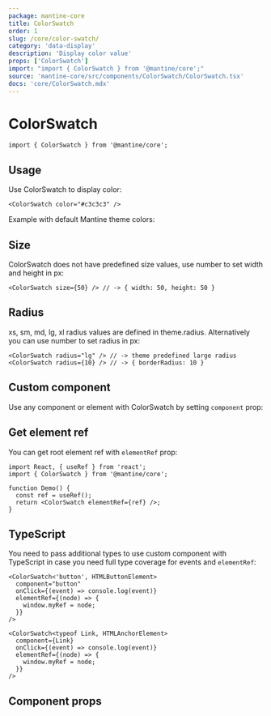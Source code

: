 ```yaml
---
package: mantine-core
title: ColorSwatch
order: 1
slug: /core/color-swatch/
category: 'data-display'
description: 'Display color value'
props: ['ColorSwatch']
import: "import { ColorSwatch } from '@mantine/core';"
source: 'mantine-core/src/components/ColorSwatch/ColorSwatch.tsx'
docs: 'core/ColorSwatch.mdx'
---
```



# ColorSwatch

<PageHeader
  source="mantine-core/src/components/ColorSwatch/ColorSwatch.tsx"
  docs="core/ColorSwatch.mdx"
  package="@mantine/core"
/>

```tsx
import { ColorSwatch } from '@mantine/core';
```

## Usage

Use ColorSwatch to display color:

```tsx
<ColorSwatch color="#c3c3c3" />
```

Example with default Mantine theme colors:

<ColorSwatchBaseDemo />

## Size

ColorSwatch does not have predefined size values, use number to set width and height in px:

```tsx
<ColorSwatch size={50} /> // -> { width: 50, height: 50 }
```

## Radius

xs, sm, md, lg, xl radius values are defined in <GatsbyLink to="/pages/theming/">theme.radius</GatsbyLink>.
Alternatively you can use number to set radius in px:

```tsx
<ColorSwatch radius="lg" /> // -> theme predefined large radius
<ColorSwatch radius={10} /> // -> { borderRadius: 10 }
```

<ColorSwatchRadiusDemo />

## Custom component

Use any component or element with ColorSwatch by setting `component` prop:

<ColorSwatchComponentDemo />

## Get element ref

You can get root element ref with `elementRef` prop:

```tsx
import React, { useRef } from 'react';
import { ColorSwatch } from '@mantine/core';

function Demo() {
  const ref = useRef();
  return <ColorSwatch elementRef={ref} />;
}
```

## TypeScript

You need to pass additional types to use custom component with TypeScript
in case you need full type coverage for events and `elementRef`:

```tsx
<ColorSwatch<'button', HTMLButtonElement>
  component="button"
  onClick={(event) => console.log(event)}
  elementRef={(node) => {
    window.myRef = node;
  }}
/>

<ColorSwatch<typeof Link, HTMLAnchorElement>
  component={Link}
  onClick={(event) => console.log(event)}
  elementRef={(node) => {
    window.myRef = node;
  }}
/>
```

## Component props

<PropsTable component="ColorSwatch" />
